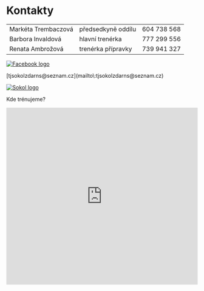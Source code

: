 
# Kontakty

|                     |                    |             |
| ------------------- | ------------------ | ----------- |
| Markéta Trembaczová | předsedkyně oddílu | 604 738 568 |
| Barbora Invaldová   | hlavní trenérka    | 777 299 556 |
| Renata Ambrožová    | trenérka přípravky | 739 941 327 |

<div>
  <a href="https://www.facebook.com/MGTJSokolZdar/">
    <img alt="Facebook logo" src="/facebook-icon.svg" />
  </a>

  <p>[tjsokolzdarns@seznam.cz](mailto\:tjsokolzdarns@seznam.cz)</p>

  <a href="https://www.sokol.eu/">
    <img alt="Sokol logo" src="/sokol.svg" height={40} />
  </a>
</div>

Kde trénujeme?

<iframe style="border:none" src="https://frame.mapy.cz/s/favekesohu" width="100%" height="466" frameborder="0" />
